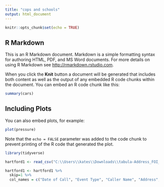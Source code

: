 ---
title: "cops and schools"
output: html_document
---

```{r setup, include=FALSE}
knitr::opts_chunk$set(echo = TRUE)
```

## R Markdown

This is an R Markdown document. Markdown is a simple formatting syntax for authoring HTML, PDF, and MS Word documents. For more details on using R Markdown see <http://rmarkdown.rstudio.com>.

When you click the **Knit** button a document will be generated that includes both content as well as the output of any embedded R code chunks within the document. You can embed an R code chunk like this:

```{r cars}
summary(cars)
```

## Including Plots

You can also embed plots, for example:

```{r pressure, echo=FALSE}
plot(pressure)
```

Note that the `echo = FALSE` parameter was added to the code chunk to prevent printing of the R code that generated the plot.

```{r}
library(tidyverse)
```
```{r}
hartford1 <- read_csv("C:\\Users\\kates\\Downloads\\tabula-Address_FOI__9_.csv")

hartford1 <- hartford1 %>% 
  skip=1 %>% 
  col_names = c("Date of Call", "Event Type", "Caller Name", "Address", "Call Disposition", "Case Number", "Agency Type")
  

```

